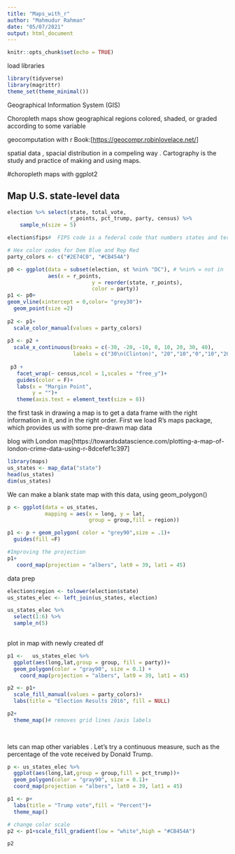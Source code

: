 ```yaml
---
title: "Maps_with_r"
author: "Mahmudur Rahman"
date: "05/07/2021"
output: html_document
---
```


```r
knitr::opts_chunk$set(echo = TRUE)
```


load libraries
```r
library(tidyverse)
library(magrittr)
theme_set(theme_minimal())
```

Geographical Information System (GIS)

Choropleth maps show geographical regions colored, shaded, or graded according to some variable

geocomputation with r Book:[<https://geocompr.robinlovelace.net/>]

spatial data , spacial distribution in a compeling way .
Cartography is the study and practice of making and using maps.


#choropleth maps with ggplot2

## Map U.S. state-level data

```r
election %>% select(state, total_vote,
                    r_points, pct_trump, party, census) %>%
    sample_n(size = 5)

election$fips#  FIPS code is a federal code that numbers states and territories of the US.
```

```r
# Hex color codes for Dem Blue and Rep Red
party_colors <- c("#2E74C0", "#CB454A")

p0 <- ggplot(data = subset(election, st %nin% "DC"), # %nin% = not in 
             aes(x = r_points,
                           y = reorder(state, r_points),
                           color = party))
p1 <- p0+
geom_vline(xintercept = 0,color= "grey30")+
  geom_point(size =2)
  
p2 <- p1+
  scale_color_manual(values = party_colors)
  
p3 <- p2 +
  scale_x_continuous(breaks = c(-30, -20, -10, 0, 10, 20, 30, 40),
                     labels = c("30\n(Clinton)", "20","10","0","10","20","30", "40\n(Trump)"))
                  
 p3 +
   facet_wrap(~ census,ncol = 1,scales = "free_y")+
   guides(color = F)+
   labs(x = "Margin Point",
        y = "")+
   theme(axis.text = element_text(size = 8))

```

the first task in drawing a map is to get a data frame with the right information in it, and in the right order. First we load R’s maps package, which provides us with some pre-drawn map data

blog with London map[https://towardsdatascience.com/plotting-a-map-of-london-crime-data-using-r-8dcefef1c397]

```r
library(maps)
us_states <- map_data("state")
head(us_states)
dim(us_states)


```

We can make a blank state map with this data, using geom_polygon()
```r
p <- ggplot(data = us_states,
            mapping = aes(x = long, y = lat,
                          group = group,fill = region))

p1 <- p + geom_polygon( color = "grey90",size = .1)+
  guides(fill =F)

#Improving the projection
p1+
   coord_map(projection = "albers", lat0 = 39, lat1 = 45)

```

data prep
```r
election$region <- tolower(election$state)
us_states_elec <- left_join(us_states, election)

us_states_elec %>% 
  select(1:6) %>% 
  sample_n(5)
  
```

plot in map with newly created df
```r
p1 <-   us_states_elec %>% 
  ggplot(aes(long,lat,group = group, fill = party))+
  geom_polygon(color = "gray90", size = 0.1) +
    coord_map(projection = "albers", lat0 = 39, lat1 = 45)

p2 <- p1+
  scale_fill_manual(values = party_colors)+
  labs(title = "Election Results 2016", fill = NULL)

p2+
  theme_map()# removes grid lines /axis labels
  
  
```
 
 lets can map other variables . Let’s try a continuous measure, such as the percentage of the vote received by Donald Trump.
```r
p <- us_states_elec %>% 
  ggplot(aes(long,lat,group = group,fill = pct_trump))+
  geom_polygon(color = "gray90", size = 0.1)+
  coord_map(projection = "albers", lat0 = 39, lat1 = 45)

p1 <- p+
  labs(title = "Trump vote",fill = "Percent")+
  theme_map()

# change color scale
p2 <- p1+scale_fill_gradient(low = "white",high = "#CB454A")

p2
  
 
```
 






